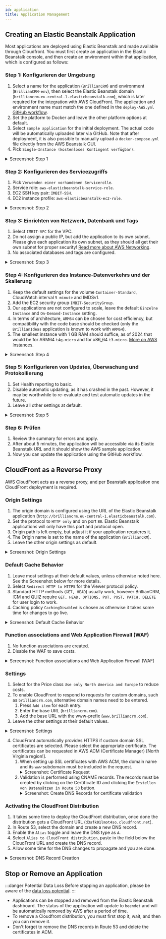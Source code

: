 ```yaml
---
id: application
title: Application Management
---
```

## Creating an Elastic Beanstalk Application

Most applications are deployed using Elastic Beanstalk and made available through Cloudfront. You must first create an application in the Elastic Beanstalk console, and then create an environment within that application, which is configured as follows:

### Step 1: Konfigurieren der Umgebung

1. Select a name for the application (`BrillianCRM`) and environment (`BrillianCRM-env`), then select the Elastic Beanstalk domain (`brilliancrm.eu-central-1.elasticbeanstalk.com`), which is later required for the integration with AWS CloudFront. The application and environment name must match the one defined in the `deploy-AWS.yml` [GitHub workflow](deployment).
2. Set the platform to Docker and leave the other platform options at default.
3. Select `sample application` for the initial deployment. The actual code will be automatically uploaded later via GitHub. Note that after deployment, it is also possible to manually upload a `docker-compose.yml` file directly from the AWS Beanstalk GUI.
4. Pick `Single-Instance (kostenloses Kontingent verfügbar)`.

<details>
  <summary>Screenshot: Step 1</summary>
  <div>
   ![Step 1 of setting up Beanstalk Application](img/beanstalk_step1.png)
  </div>
</details>


### Step 2: Konfigurieren des Servicezugriffs

1. Pick `Verwenden einer vorhandenen Servicerolle`.
2. Service role: `aws-elasticbeanstalk-service-role`.
3. EC2 SSH key pair: `IMBIT-SSH`.
4. EC2 instance profile: `aws-elasticbeanstalk-ec2-role`.

<details>
  <summary>Screenshot: Step 2</summary>
  <div>
   ![Step 2 of setting up Beanstalk Application](img/beanstalk_step2.png)
  </div>
</details>


### Step 3: Einrichten von Netzwerk, Datenbank und Tags

1. Select `IMBIT-VPC` for the VPC.
2. Do not assign a public IP, but add the application to its own subnet. Please give each application its own subnet, as they should all get their own subnet for proper security! [Read more about AWS Networking](domain#networking-setup).
3. No associated databases and tags are configured.

<details>
  <summary>Screenshot: Step 3</summary>
  <div>
   ![Step 3 of setting up Beanstalk Application](img/beanstalk_step3.png)
  </div>
</details>


### Step 4: Konfigurieren des Instance-Datenverkehrs und der Skalierung

1. Keep the default settings for the volume `Container-Standard`, CloudWatch interval `5 minute` and IMDSv1.
2. Add the EC2 security group `IMBIT-SecurityGroup`.
3. Our applications are not configured to scale, leave the default `Einzelne Instance` and `On-Demand-Instance` setting.
4. In terms of architecture, `ARM64` can be chosen for cost efficiency, but compatibility with the code base should be checked (only the `BrillianIdeas` application is known to work with `ARM64`).
5. The smallest instance with 1 GB RAM should suffice, as of 2024 that would be for ARM64 `t4g.micro` and for x86_64 `t3.micro`. [More on AWS Instances](https://aws.amazon.com/ec2/instance-types/).

<details>
  <summary>Screenshot: Step 4</summary>
  <div>
   ![Step 4 of setting up Beanstalk Application](img/beanstalk_step4.png)
  </div>
</details>


### Step 5: Konfigurieren von Updates, Überwachung und Protokollierung
1. Set Health reporting to basic.
2. Disable automatic updating, as it has crashed in the past. However, it may be worthwhile to re-evaluate and test automatic updates in the future.
3. Leave all other settings at default.

<details>
  <summary>Screenshot: Step 5</summary>
  <div>
   ![Step 5 of setting up Beanstalk Application](img/beanstalk_step5.png)
  </div>
</details>


### Step 6: Prüfen
1. Review the summary for errors and apply.
2. After about 5 minutes, the application will be accessible via its Elastic Beanstalk URL and it should show the AWS sample application.
3. Now you can update the application using the GitHub workflow.


## CloudFront as a Reverse Proxy

AWS CloudFront acts as a reverse proxy, and per Beanstalk application one CloudFront deployment is required.

### Origin Settings
1. The origin domain is configured using the URL of the Elastic Beanstalk application (`http://brilliancrm.eu-central-1.elasticbeanstalk.com`).
2. Set the protocol to `HTTP only` and on port `80`. Elastic Beanstalk applications will only have this port and protocol open.
3. Origin path is left empty, but adjust it if your application requieres it.
4. The Origin name is set to the name of the application (`BrillianCRM`).
5. Leave the other origin settings as default.

<details>
  <summary>Screenshot: Origin Settings</summary>
  <div>
   ![Step 1 of setting up CloudFront Distribution: Origin Settings](img/cloudfront_step1.png)
  </div>
</details>


### Default Cache Behavior
1. Leave most settings at their default values, unless otherwise noted here. See the Screenshot below for more details.
2. Select `Redirect HTTP to HTTPS` for the Viewer protocol policy.
3. Standard HTTP methods (`GET, HEAD`) usually work, however BrillianCRM, ICM and QUIZ require `GET, HEAD, OPTIONS, PUT, POST, PATCH, DELETE` for user login to work.
4. Caching policy `CachingDisabled` is chosen as otherwise it takes some time for changes to go live.

<details>
  <summary>Screenshot: Default Cache Behavior</summary>
  <div>
   ![Step 2 of setting up CloudFront Distribution: Default Cache Behavior](img/cloudfront_step2.png)
  </div>
</details>


### Function associations and Web Application Firewall (WAF)
1. No function associations are created.
2. Disable the WAF to save costs.

<details>
  <summary>Screenshot: Function associations and Web Application Firewall (WAF)</summary>
  <div>
   ![Step 3 of setting up CloudFront Distribution: Function associations and Web Application Firewall (WAF)](img/cloudfront_step3.png)
  </div>
</details>


### Settings
1. Select for the Price class `Use only North America and Europe` to reduce costs.
2. To enable CloudFront to respond to requests for custom domains, such as `brilliancrm.com`, alternative domain names need to be entered.
    1. Press `Add item` for each entry.
    2. Enter the base URL (`brilliancrm.com`).
    3. Add the base URL with the www-prefix (`www.brilliancrm.com`).
3. Leave the other settings at their default values.

<details>
  <summary>Screenshot: Settings</summary>
  <div>
   ![Step 4 of setting up CloudFront Distribution: Settings](img/cloudfront_step4.png)
  </div>
</details>

4. CloudFront automatically provides HTTPS if custom domain SSL certificates are selected. Please select the appropriate certificate. The certificates can be requested in AWS ACM (Certificate Manager) [North Virginia region!].
    1. When setting up SSL certificates with AWS ACM, the domain name and its `www` subdomain must be included in the request.
        <details>
        <summary>Screenshot: Certificate Request</summary>
        <div>
        ![Step 5 of setting up CloudFront Distribution: Create DNS Records for certificate validation](img/cloudfront_step5.png)
        </div>
        </details>
    2. Validation is performed using CNAME records. The records must be created by clicking on the Certificate ID and clicking the `Erstellen von Datensätzen in Route 53` button.
        <details>
        <summary>Screenshot: Create DNS Records for certificate validation</summary>
        <div>
        ![Step 5 of setting up CloudFront Distribution: Create DNS Records for certificate validation](img/cloudfront_step6.png)
        </div>
        </details>

### Activating the CloudFront Distribution
1. It takes some time to deploy the CloudFront distribution, once done the distribution gets a CloudFront URL (`d3afk01lmot4so.cloudfront.net`).
2. In Route 53, select the domain and create a new DNS record.
3. Enable the `Alias` toggle and leave the DNS type as `A`.
4. Select `Alias to CloudFront distribution`, paste in the field below the CloudFront URL and create the DNS record.
5. Allow some time for the DNS changes to propagate and you are done.

<details>
  <summary>Screenshot: DNS Record Creation</summary>
  <div>
   ![Step 6 of setting up CloudFront Distribution: DNS Record Creation](img/cloudfront_step7.png)
  </div>
</details>

## Stop or Remove an Application

:::danger Potential Data Loss
Before stopping an application, please be aware of the [data loss potential](data#data-loss-potential).
:::

- Applications can be stopped and removed from the Elastic Beanstalk dashboard. The status of the application will update to `beendet` and will be automatically removed by AWS after a period of time.
- To remove a Cloudfront distribution, you must first stop it, wait, and then you can remove it.
- Don't forget to remove the DNS records in Route 53 and delete the certificates in ACM.